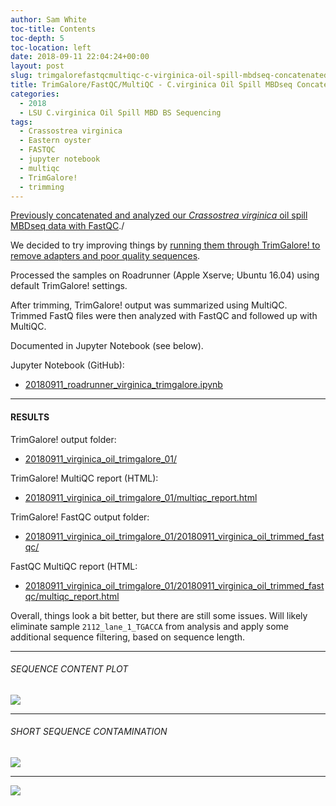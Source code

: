 ```yaml
---
author: Sam White
toc-title: Contents
toc-depth: 5
toc-location: left
date: 2018-09-11 22:04:24+00:00
layout: post
slug: trimgalorefastqcmultiqc-c-virginica-oil-spill-mbdseq-concatenated-sequences
title: TrimGalore/FastQC/MultiQC - C.virginica Oil Spill MBDseq Concatenated Sequences
categories:
  - 2018
  - LSU C.virginica Oil Spill MBD BS Sequencing
tags:
  - Crassostrea virginica
  - Eastern oyster
  - FASTQC
  - jupyter notebook
  - multiqc
  - TrimGalore!
  - trimming
---
```


[Previously concatenated and analyzed our _Crassostrea virginica_ oil spill MBDseq data with FastQC](https://robertslab.github.io/sams-notebook/posts/2018/2018-09-10-sequencing-data-analysis-c-virginica-oil-spill-mbdseq-concatenation-fastqc/)./

We decided to try improving things by [running them through TrimGalore! to remove adapters and poor quality sequences](https://github.com/RobertsLab/resources/issues/369).

Processed the samples on Roadrunner (Apple Xserve; Ubuntu 16.04) using default TrimGalore! settings.

After trimming, TrimGalore! output was summarized using MultiQC. Trimmed FastQ files were then analyzed with FastQC and followed up with MultiQC.

Documented in Jupyter Notebook (see below).

Jupyter Notebook (GitHub):





  * [20180911_roadrunner_virginica_trimgalore.ipynb](https://github.com/RobertsLab/code/blob/master/notebooks/sam/20180911_roadrunner_virginica_trimgalore.ipynb)





* * *





#### RESULTS



TrimGalore! output folder:





  * [20180911_virginica_oil_trimgalore_01/](https://owl.fish.washington.edu/Athaliana/20180911_virginica_oil_trimgalore_01/)



TrimGalore! MultiQC report (HTML):



  * [20180911_virginica_oil_trimgalore_01/multiqc_report.html](https://owl.fish.washington.edu/Athaliana/20180911_virginica_oil_trimgalore_01/multiqc_report.html)



TrimGalore! FastQC output folder:



  * [20180911_virginica_oil_trimgalore_01/20180911_virginica_oil_trimmed_fastqc/](https://owl.fish.washington.edu/Athaliana/20180911_virginica_oil_trimgalore_01/20180911_virginica_oil_trimmed_fastqc/)



FastQC MultiQC report (HTML:



  * [20180911_virginica_oil_trimgalore_01/20180911_virginica_oil_trimmed_fastqc/multiqc_report.html](https://owl.fish.washington.edu/Athaliana/20180911_virginica_oil_trimgalore_01/20180911_virginica_oil_trimmed_fastqc/multiqc_report.html)



Overall, things look a bit better, but there are still some issues. Will likely eliminate sample `2112_lane_1_TGACCA`  from analysis and apply some additional sequence filtering, based on sequence length.



* * *





###### SEQUENCE CONTENT PLOT



![](https://user-images.githubusercontent.com/4442039/45500147-d84d6a00-b732-11e8-816d-ff8bde235aba.png)



* * *





###### SHORT SEQUENCE CONTAMINATION



![](https://user-images.githubusercontent.com/4514104/45501383-db962500-b735-11e8-895a-2caf8bd8cff9.png)



* * *



![](https://user-images.githubusercontent.com/4514104/45501387-dd5fe880-b735-11e8-86a7-9b0efc162a73.png)
